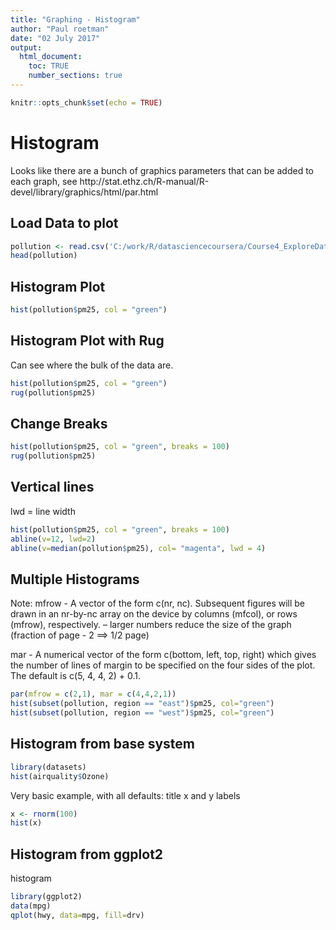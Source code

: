 ```yaml
---
title: "Graphing - Histogram"
author: "Paul roetman"
date: "02 July 2017"
output: 
  html_document:
    toc: TRUE
    number_sections: true
---
```



```r
knitr::opts_chunk$set(echo = TRUE)
```

# Histogram

Looks like there are a bunch of graphics parameters that can be added to each graph, see http://stat.ethz.ch/R-manual/R-devel/library/graphics/html/par.html

## Load Data to plot
```r

pollution <- read.csv('C:/work/R/datasciencecoursera/Course4_ExploreData/Week1/avgpm25.csv', colClasses = c('numeric','character','factor','numeric','numeric'))
head(pollution)

```

## Histogram Plot

```r
hist(pollution$pm25, col = "green")
```

## Histogram Plot with Rug

Can see where the bulk of the data are.

```r
hist(pollution$pm25, col = "green")
rug(pollution$pm25)
```

## Change Breaks

```r
hist(pollution$pm25, col = "green", breaks = 100)
rug(pollution$pm25)
```

## Vertical lines

lwd = line width

```r
hist(pollution$pm25, col = "green", breaks = 100)
abline(v=12, lwd=2)
abline(v=median(pollution$pm25), col= "magenta", lwd = 4)

```


## Multiple Histograms

Note: 
mfrow - A vector of the form c(nr, nc). Subsequent figures will be drawn in an nr-by-nc array on the device by columns (mfcol), or rows (mfrow), respectively.
-- larger numbers reduce the size of the graph (fraction of page - 2 ==> 1/2 page)

mar - A numerical vector of the form c(bottom, left, top, right) which gives the number of lines of margin to be specified on the four sides of the plot. The default is c(5, 4, 4, 2) + 0.1.


```r
par(mfrow = c(2,1), mar = c(4,4,2,1))
hist(subset(pollution, region == "east")$pm25, col="green")
hist(subset(pollution, region == "west")$pm25, col="green")
```


## Histogram from base system

```r
library(datasets)
hist(airquality$Ozone)
```

Very basic example, with all defaults:
   title
   x and y labels
   

```r
x <- rnorm(100)
hist(x)
```


## Histogram from ggplot2

histogram

```r
library(ggplot2)
data(mpg)
qplot(hwy, data=mpg, fill=drv)
```
